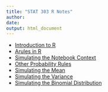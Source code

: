 ```yaml
---
title: "STAT 303 R Notes"
author: 
date: 
output: html_document
---
```


* [Introduction to R](./IntroToR.html)
* [Arules in R](./arules_R.html)
* [Simulating the Notebook Context](./simulating_notebook_context.html)
* [Other Probability Rules](./other_probability_rules.html)
* [Simulating the Mean](./expected_value_simulation.html)
* [Simulating the Variance](./variance_simulations.html)
* [Simulating the Binomial Distribution](./simulating_the_binomial_distribution.html)


